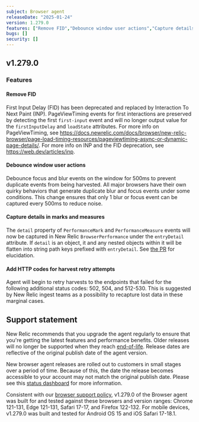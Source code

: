 ```yaml
---
subject: Browser agent
releaseDate: "2025-01-24"
version: 1.279.0
features: ["Remove FID","Debounce window user actions","Capture details in marks and measures","Add HTTP codes for harvest retry attempts"]
bugs: []
security: []
---
```


## v1.279.0

### Features

#### Remove FID
First Input Delay (FID) has been deprecated and replaced by Interaction To Next Paint (INP).   PageViewTiming events for first interactions are preserved by detecting the first `first-input` event  and will no longer output value for the `firstInputDelay` and `loadState` attributes.  For more info on PageViewTiming, see https://docs.newrelic.com/docs/browser/new-relic-browser/page-load-timing-resources/pageviewtiming-async-or-dynamic-page-details/.  For more info on INP and the FID deprecation, see https://web.dev/articles/inp.

#### Debounce window user actions
Debounce focus and blur events on the window for 500ms to prevent duplicate events from being harvested. All major browsers have their own quirky behaviors that generate duplicate blur and focus events under some conditions. This change ensures that only 1 blur or focus event can be captured every 500ms to reduce noise.

#### Capture details in marks and measures
The `detail` property of `PerformanceMark` and `PerformanceMeasure` events will now be captured in New Relic `BrowserPerformance` under the `entryDetail` attribute.  If `detail` is an object, it and any nested objects within it will be flatten into string path keys prefixed with `entryDetail`. See [the PR](https://github.com/newrelic/newrelic-browser-agent/pull/1332) for elucidation.

#### Add HTTP codes for harvest retry attempts
Agent will begin to retry harvests to the endpoints that failed for the following additional status codes: 502, 504, and 512-530. This is suggested by New Relic ingest teams as a possibility to recapture lost data in these marginal cases.

## Support statement

New Relic recommends that you upgrade the agent regularly to ensure that you're getting the latest features and performance benefits. Older releases will no longer be supported when they reach [end-of-life](https://docs.newrelic.com/docs/browser/browser-monitoring/getting-started/browser-agent-eol-policy/). Release dates are reflective of the original publish date of the agent version.

New browser agent releases are rolled out to customers in small stages over a period of time. Because of this, the date the release becomes accessible to your account may not match the original publish date. Please see this [status dashboard](https://newrelic.github.io/newrelic-browser-agent-release/) for more information.

Consistent with our [browser support policy](https://docs.newrelic.com/docs/browser/new-relic-browser/getting-started/compatibility-requirements-browser-monitoring/#browser-types), v1.279.0 of the Browser agent was built for and tested against these browsers and version ranges: Chrome 121-131, Edge 121-131, Safari 17-17, and Firefox 122-132. For mobile devices, v1.279.0 was built and tested for Android OS 15 and iOS Safari 17-18.1.